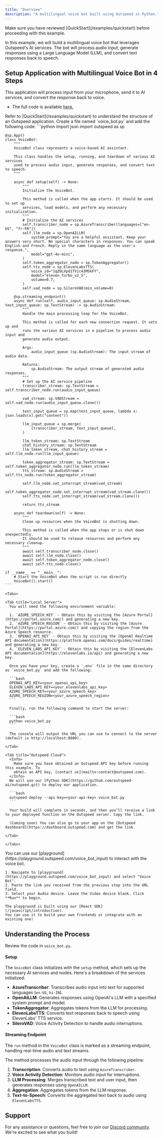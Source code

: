 ```yaml
---
title: "Overview"
description: "A multilingual voice bot built using Outspeed in Python."
---
```



<Info>
  Make sure you have reviewed [QuickStart](/examples/quickstart) before proceeding with this example.
</Info>

In this example, we will build a multilingual voice bot that leverages Outspeed's AI services. The bot will process audio input, generate responses using a Large Language Model (LLM), and convert text responses back to speech.

## **Setup Application with Multilingual Voice Bot in 4 Steps**

This application will process input from your microphone, send it to AI services, and convert the response back to voice.

- The full code is available [here.](https://github.com/outspeed-ai/outspeed/blob/main/examples/multilingual_voice_bot/voice_bot.py)

<Steps>
  <Step title="Install Dependencies">
    <InstallOutspeedSnippet />
  </Step>

  <Step title="Create VoiceBot Application">
    <Warning>
      Refer to [QuickStart](/examples/quickstart) to understand the structure of an Outspeed application.
    </Warning>
    Create a file named `voice_bot.py` and add the following code:
    ```python
    import json
    import outspeed as sp

    @sp.App()
    class VoiceBot:
        """
        VoiceBot class represents a voice-based AI assistant.

        This class handles the setup, running, and teardown of various AI services
        used to process audio input, generate responses, and convert text to speech.
        """

        async def setup(self) -> None:
            """
            Initialize the VoiceBot.

            This method is called when the app starts. It should be used to set up
            services, load models, and perform any necessary initialization.
            """
            # Initialize the AI services
            self.transcriber_node = sp.AzureTranscriber(languages=["en-US", "fr-FR"])
            self.llm_node = sp.OpenAILLM(
                system_prompt="You are a helpful assistant. Keep your answers very short. No special characters in responses. You can speak English and French. Reply in the same language as the user's response.",
                model="gpt-4o-mini",
            )
            self.token_aggregator_node = sp.TokenAggregator()
            self.tts_node = sp.ElevenLabsTTS(
                voice_id="1qZOLVpd1TVic43MSkFY",
                model="eleven_turbo_v2_5",
                volume=0.7,
            )
            self.vad_node = sp.SileroVAD(min_volume=0)

        @sp.streaming_endpoint()
        async def run(self, audio_input_queue: sp.AudioStream, text_input_queue: sp.TextStream) -> sp.AudioStream:
            """
            Handle the main processing loop for the VoiceBot.

            This method is called for each new connection request. It sets up and
            runs the various AI services in a pipeline to process audio input and
            generate audio output.

            Args:
                audio_input_queue (sp.AudioStream): The input stream of audio data.

            Returns:
                sp.AudioStream: The output stream of generated audio responses.
            """
            # Set up the AI service pipeline
            transcriber_stream: sp.TextStream = self.transcriber_node.run(audio_input_queue)

            vad_stream: sp.VADStream = self.vad_node.run(audio_input_queue.clone())

            text_input_queue = sp.map(text_input_queue, lambda x: json.loads(x).get("content"))

            llm_input_queue = sp.merge(
                [transcriber_stream, text_input_queue],
            )

            llm_token_stream: sp.TextStream
            chat_history_stream: sp.TextStream
            llm_token_stream, chat_history_stream = self.llm_node.run(llm_input_queue)

            token_aggregator_stream: sp.TextStream = self.token_aggregator_node.run(llm_token_stream)
            tts_stream: sp.AudioStream = self.tts_node.run(token_aggregator_stream)

            self.llm_node.set_interrupt_stream(vad_stream)
            self.token_aggregator_node.set_interrupt_stream(vad_stream.clone())
            self.tts_node.set_interrupt_stream(vad_stream.clone())

            return tts_stream

        async def teardown(self) -> None:
            """
            Clean up resources when the VoiceBot is shutting down.

            This method is called when the app stops or is shut down unexpectedly.
            It should be used to release resources and perform any necessary cleanup.
            """
            await self.transcriber_node.close()
            await self.llm_node.close()
            await self.token_aggregator_node.close()
            await self.tts_node.close()

    if __name__ == "__main__":
        # Start the VoiceBot when the script is run directly
        VoiceBot().start()
    ```
  </Step>

  <Step title="Setup API Keys and Run">

    <Tabs>

    <Tab title="Local Server">
      You will need the following environment variable:

      1. `AZURE_SPEECH_KEY` - Obtain this by visiting the [Azure Portal](https://portal.azure.com/) and generating a new key.
      2. `AZURE_SPEECH_REGION` - Obtain this by visiting the [Azure Portal](https://portal.azure.com/) and copying the region from the Azure Speech resource.
      3. `OPENAI_API_KEY` - Obtain this by visiting the [OpenAI Realtime API documentation](https://platform.openai.com/docs/guides/realtime) and generating a new key.
      4. `ELEVEN_LABS_API_KEY` - Obtain this by visiting the [ElevenLabs API documentation](https://elevenlabs.io/api) and generating a new key.

      Once you have your key, create a `.env` file in the same directory as `voice_bot.py` and add the following:

      ```bash
      OPENAI_API_KEY=<your_openai_api_key>
      ELEVEN_LABS_API_KEY=<your_elevenlabs_api_key>
      AZURE_SPEECH_KEY=<your_azure_speech_key>
      AZURE_SPEECH_REGION=<your_azure_speech_region>
      ```

      Finally, run the following command to start the server:

      ```bash
      python voice_bot.py
      ```

      The console will output the URL you can use to connect to the server (default is http://localhost:8080).

    </Tab>

    <Tab title="Outspeed Cloud">
      <Info>
        Make sure you have obtained an Outspeed API key before running this example. To
        obtain an API key, [contact us](mailto:contact@outspeed.com).
      </Info>
      We will use our [Python SDK](https://github.com/outspeed-ai/outspeed.git) to deploy our application.

      ```bash
      outspeed deploy --api-key=<your-api-key> voice_bot.py
      ```

      Your build will complete in seconds, and then you’ll receive a link to your deployed function on the Outspeed server. Copy the link.

      (Coming soon) You can also go to your app on the [Outspeed dashboard](https://dashboard.outspeed.com) and get the link.

    </Tab>

    </Tabs>

  </Step>
  
  <Step title="Run Demo">
    You can use our [playground](https://playground.outspeed.com/voice_bot_input) to interact with the voice bot.
    
    1. Navigate to [playground](https://playground.outspeed.com/voice_bot_input) and select "Voice Bot".
    2. Paste the link you received from the previous step into the URL field.
    3. Select your Audio device. Leave the Video device blank. Click **Run** to begin.

    The playground is built using our [React SDK](/javascript/introduction).
    You can use it to build your own frontends or integrate with an existing one!
  
  </Step>
</Steps>

## **Understanding the Process**

Review the code in `voice_bot.py`.

#### **Setup**

The `VoiceBot` class initializes with the `setup` method, which sets up the necessary AI services and nodes. Here's a breakdown of the services initialized:

- **AzureTranscriber**: Transcribes audio input into text for supported languages (`en-US`, `hi-IN`).
- **OpenAILLM**: Generates responses using OpenAI's LLM with a specified system prompt and model.
- **TokenAggregator**: Aggregates tokens from the LLM for processing.
- **ElevenLabsTTS**: Converts text responses back to speech using ElevenLabs' TTS service.
- **SileroVAD**: Voice Activity Detection to handle audio interruptions.

#### **Streaming Endpoint**

The `run` method in the `VoiceBot` class is marked as a streaming endpoint, handling real-time audio and text streams.

The method processes the audio input through the following pipeline:

1. **Transcription**: Converts audio to text using `AzureTranscriber`.
2. **Voice Activity Detection**: Monitors audio input for interruptions.
3. **LLM Processing**: Merges transcribed text and user input, then generates responses using `OpenAILLM`.
4. **Aggregation**: Aggregates tokens from the LLM response.
5. **Text-to-Speech**: Converts the aggregated text back to audio using `ElevenLabsTTS`.

## **Support**

For any assistance or questions, feel free to join our [Discord community](https://discord.gg/cmfFw6SYvp). We're excited to see what you build!